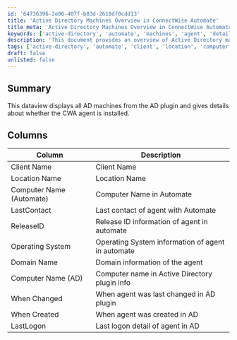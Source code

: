 ```yaml
---
id: '64736396-2e06-407f-b83d-2618df0cdd13'
title: 'Active Directory Machines Overview in ConnectWise Automate'
title_meta: 'Active Directory Machines Overview in ConnectWise Automate'
keywords: ['active-directory', 'automate', 'machines', 'agent', 'details']
description: 'This document provides an overview of Active Directory machines using the AD plugin in ConnectWise Automate, detailing the installation status of the CWA agent and other relevant information.'
tags: ['active-directory', 'automate', 'client', 'location', 'computer', 'agent', 'logon', 'status', 'release', 'system']
draft: false
unlisted: false
---
```

## Summary

This dataview displays all AD machines from the AD plugin and gives details about whether the CWA agent is installed.

## Columns

| Column                             | Description                                         |
|------------------------------------|-----------------------------------------------------|
| Client Name                        | Client Name                                         |
| Location Name                      | Location Name                                       |
| Computer Name (Automate)          | Computer Name in Automate                           |
| LastContact                        | Last contact of agent with Automate                 |
| ReleaseID                          | Release ID information of agent in automate         |
| Operating System                   | Operating System information of agent in automate    |
| Domain Name                        | Domain information of the agent                     |
| Computer Name (AD)                | Computer name in Active Directory plugin info       |
| When Changed                       | When agent was last changed in AD plugin            |
| When Created                       | When agent was created in AD                        |
| LastLogon                          | Last logon detail of agent in AD                    |












